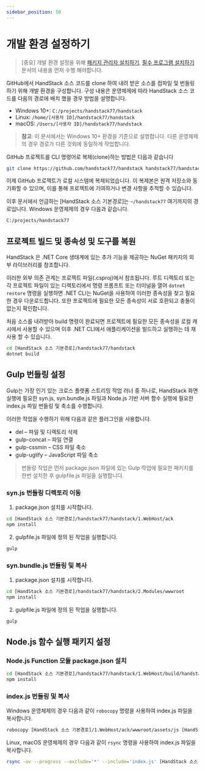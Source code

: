 ```yaml
---
sidebar_position: 50
---
```


# 개발 환경 설정하기

> [중요] 개발 환경 설정을 위해 [패키지 관리자 설치하기](/docs/startup/install/패키지-관리자-설치하기), [필수 프로그램 설치하기](/docs/startup/install/필수-프로그램-설치하기) 문서의 내용을 먼저 수행 해야합니다.

GitHub에서 HandStack 소스 코드를 clone 하여 내려 받은 소스를 컴파일 및 번들링 하기 위해 개발 환경을 구성합니다. 구성 내용은 운영체제에 따라 HandStack 소스 코드를 다음의 경로에 배치 했을 경우 방법을 설명합니다.

- Windows 10+: `C:/projects/handstack77/handstack`
- Linux: `/home/[사용자 ID]/handstack77/handstack`
- macOS: `/Users/[사용자 ID]/handstack77/handstack`

> **참고**: 이 문서에서는 Windows 10+ 환경을 기준으로 설명합니다. 다른 운영체제의 경우 경로가 다른 것외에 동일하게 작업합니다.

GitHub 프로젝트를 CLI 명령어로 복제(clone)하는 방법은 다음과 같습니다

```bash
git clone https://github.com/handstack77/handstack handstack77/handstack
```

이제 GitHub 프로젝트가 로컬 시스템에 복제되었습니다. 이 복제본은 원격 저장소와 동기화할 수 있으며, 이를 통해 프로젝트에 기여하거나 변경 사항을 추적할 수 있습니다.


이후 문서에서 언급하는 [HandStack 소스 기본경로]는 `~/handstack77` 여기까지의 경로입니다. Windows 운영체제의 경우 다음과 같습니다.

```bash
C:/projects/handstack77
```

## 프로젝트 빌드 및 종속성 및 도구를 복원

HandStack 은 .NET Core 생태계에 있는 추가 기능을 제공하는 NuGet 패키지의 외부 라이브러리를 참조합니다. 

이러한 외부 의존 관계는 프로젝트 파일(.csproj)에서 참조됩니다. 루트 디렉토리 또는 각 프로젝트 파일이 있는 디렉토리에서 명령 프롬프트 또는 터미널을 열어 `dotnet restore` 명령을 실행하면 .NET CLI는 NuGet을 사용하여 이러한 종속성을 찾고 필요한 경우 다운로드합니다. 또한 프로젝트에 필요한 모든 종속성이 서로 호환되고 충돌이 없는지 확인합니다.

처음 소스를 내려받아 build 명령이 완료되면 프로젝트에 필요한 모든 종속성을 로컬 캐시에서 사용할 수 있으며 이후 .NET CLI에서 애플리케이션을 빌드하고 실행하는 데 재 사용 할 수 있습니다.

```bash
cd [HandStack 소스 기본경로]/handstack77/handstack
dotnet build
```

## Gulp 번들링 설정

Gulp는 가장 인기 있는 크로스 플랫폼 스트리밍 작업 러너 중 하나로, HandStack 화면 실행에 필요한 syn.js, syn.bundle.js 파일과 Node.js 기반 서버 함수 실행에 필요한 index.js 파일 번들링 및 축소를 수행합니다.

이러한 작업을 수행하기 위해 다음과 같은 플러그인을 사용합니다.

- del – 파일 및 디렉토리 삭제
- gulp-concat – 파일 연결
- gulp-cssmin – CSS 파일 축소
- gulp-uglify – JavaScript 파일 축소

> 번들링 작업은 먼저 package.json 파일에 있는 Gulp 작업에 필요한 패키지를 한번 설치한 후 gulpfile.js 파일을 실행합니다.

### syn.js 번들링 디렉토리 이동

1. package.json 설치를 시작합니다.

```bash
cd [HandStack 소스 기본경로]/handstack77/handstack/1.WebHost/ack
npm install
```

2. gulpfile.js 파일에 정의 된 작업을 실행합니다.

```bash
gulp
```

### syn.bundle.js 번들링 및 복사

1. package.json 설치를 시작합니다.

```bash
cd [HandStack 소스 기본경로]/handstack77/handstack/2.Modules/wwwroot
npm install
```

2. gulpfile.js 파일에 정의 된 작업을 실행합니다.

```bash
gulp
```

## Node.js 함수 실행 패키지 설정

### Node.js Function 모듈 package.json 설치

```bash
cd [HandStack 소스 기본경로]/handstack77/handstack/1.WebHost/build/handstack
npm install
```

### index.js 번들링 및 복사

Windows 운영체제의 경우 다음과 같이 `robocopy` 명령을 사용하여 index.js 파일을 복사합니다.

```bash
robocopy [HandStack 소스 기본경로]/1.WebHost/ack/wwwroot/assets/js [HandStack 소스 기본경로]/1.WebHost/build/handstack/node_modules/syn index.js /copy:dat
```

Linux, macOS 운영체제의 경우 다음과 같이 `rsync` 명령을 사용하여 index.js 파일을 복사합니다.

```bash
rsync -av --progress --exclude='*' --include='index.js' [HandStack 소스 기본경로]/1.WebHost/ack/wwwroot/assets/js [HandStack 소스 기본경로]/1.WebHost/build/handstack/node_modules/syn
```